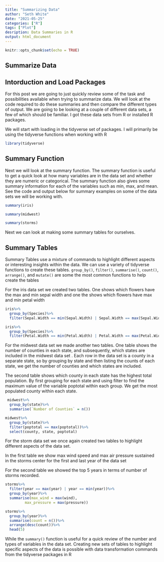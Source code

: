 ```yaml
---
title: "Summarizing Data"
author: "Seth White"
date: "2021-05-25"
categories: ["R"]
tags: ["Plot"]
desription: Data Summaries in R
output: html_document
---
```


```r
knitr::opts_chunk$set(echo = TRUE)
```

## Summarize Data

## Intorduction and Load Packages

For this post we are going to just quickly review some of the task and possibilities available when trying to summarize data. We will look at the code required to do these summaries and then compare the different types of output. We are going to be looking at a couple of different data sets, a few of which should be familiar. I got these data sets from R or installed R packages. 

We will start with loading in the tidyverse set of packages. I will primarily be using the tidyverse functions when working with R

```r
library(tidyverse)
```

## Summary Function

Next we will look at the summary function. The summary function is useful to get a quick look at how many variables are in the data set and whether they are numeric or categorical. The summary function also gives some summary information for each of the variables such as min, max, and mean. See the code and output below for summary examples on some of the data sets we will be working with.

```r
summary(iris)
```
```r
summary(midwest)
```


```r
summary(storms)
```


Next we can look at making some summary tables for ourselves.

## Summary Tables

Summary Tables use a mixture of commands to highlight different aspects or interesting insights within the data. We can use a variety of tidyverse functions to create these tables. `group_by()`, `filter()`, `summarise()`, `count()`, `arrange()`, and `mutate()` are some the most common functions to help create the tables

For the iris data set we created two tables. One shows which flowers have the max and min sepal width and one the shows which flowers have max and min petal width

```r
iris%>%
  group_by(Species)%>%
  filter(Sepal.Width == min(Sepal.Width) | Sepal.Width == max(Sepal.Width))

iris%>%
  group_by(Species)%>%
  filter(Petal.Width == min(Petal.Width) | Petal.Width == max(Petal.Width))


```

For the midwest data set we made another two tables. One table shows the number of counties in each state, and subsequently, which states are included in the midwest data set . Each row in the data set is a county in a separate state, so by grouping by state and then listing the counts of each state, we get the number of counties and which states are included.

The second table shows which county in each state has the highest total population. By first grouping for each state and using filter to find the maximum value of the variable poptotal within each group. We get the most populated county within each state.

```r
 midwest%>%
  group_by(state)%>%
  summarise(`Number of Counties` = n())

midwest%>%
  group_by(state)%>%
  filter(poptotal == max(poptotal))%>%
  select(county, state, poptotal)


```

For the storm data set we once again created two tables to highlight different aspects of the data set.

In the first table we show max wind speed and max air pressure sustained in the storms center for the first and last year of the data set

For the second table we showed the top 5 years in terms of number of storms recorded.


```r
storms%>%
  filter(year == max(year) | year == min(year))%>%
  group_by(year)%>%
  summarise(max_wind = max(wind),
         max_pressure = max(pressure))

storms%>%
  group_by(year)%>%
  summarise(count = n())%>%
  arrange(desc(count))%>%
  head(5)

```


While the `summary()` function is useful for a quick review of the number and types of variables in the data set. Creating new sets of tables to highlight specific aspects of the data is possible with data transformation commands from the tidyverse packages in R





